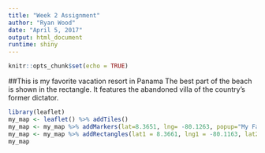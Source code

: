 ---
title: "Week 2 Assignment"
author: "Ryan Wood"
date: "April 5, 2017"
output: html_document
runtime: shiny
---

```{r setup, include=FALSE}
knitr::opts_chunk$set(echo = TRUE)
```

##This is my favorite vacation resort in Panama  The best part of the beach is shown in the rectangle.  It features the abandoned villa of the country's former dictator.

```{r}
library(leaflet)
my_map <- leaflet() %>% addTiles() 
my_map <- my_map %>% addMarkers(lat=8.3651, lng= -80.1263, popup="My Favorite Vacation Resort")
my_map <- my_map %>% addRectangles(lat1 = 8.3661, lng1 = -80.1163, lat2 = 8.362, lng2 = -80.1263)
my_map
```